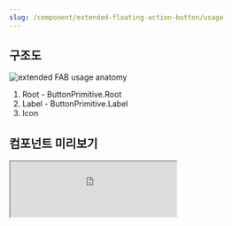 ```yaml
---
slug: /component/extended-floating-action-button/usage
---
```


## 구조도

<Anatomy>![extended FAB usage anatomy](./anatomy.png)</Anatomy>

1. Root - ButtonPrimitive.Root
2. Label - ButtonPrimitive.Label
3. Icon

## 컴포넌트 미리보기

<Iframe
  src="https://sprout-storybook.vercel.app/iframe.html?args=&id=components-fabs-extendedfab--basic&viewMode=story"
  height="100px"
/>

## 옵션

<HalfCard>
  <HalfCardImageCell>
    ![extended fab options size](./extendedfab-options-size.png)
  </HalfCardImageCell>
  <HalfCardDescriptionCell>
    <HalfCardDescriptionTitle>Size</HalfCardDescriptionTitle>
    <HalfCardDescription>
      Extended FAB는 small, medium 2개의 사이즈를 가질 수 있습니다. small이 가장
      보편적으로 사용되며, 다른 사이즈는 페이지 내의 중요도가 높은 경우에
      제한적으로 사용합니다.
    </HalfCardDescription>
  </HalfCardDescriptionCell>
</HalfCard>

<HalfCard>
  <HalfCardImageCell>
    ![extended fab options variant](./extendedfab-options-variant.png)
  </HalfCardImageCell>
  <HalfCardDescriptionCell>
    <HalfCardDescriptionTitle>Variant</HalfCardDescriptionTitle>
    <HalfCardDescription>
      Over paper는 가장 보편적으로 사용됩니다. Over image는 이미지 캐러셀,
      지도와 같이 시각적으로 채도나 복잡도가 높은 화면 위에서 사용합니다.
    </HalfCardDescription>
  </HalfCardDescriptionCell>
</HalfCard>

<HalfCard>
  <HalfCardImageCell>
    ![extended fab options icon, label](./extendedfab-options-icon-label.png)
  </HalfCardImageCell>
  <HalfCardDescriptionCell>
    <HalfCardDescriptionTitle>Icon / Label</HalfCardDescriptionTitle>
    <HalfCardDescription>
      Icon과 Label을 통해 유저에게 FAB을 클릭하면 발생할 액션에 대한 힌트를
      제공합니다. 목적과 컨텍스트에 맞는 의미 전달과 직관성을 고려하여 적절한
      Icon과 Label을 선택해야 합니다.
    </HalfCardDescription>
  </HalfCardDescriptionCell>
</HalfCard>

### 옵션 테이블

| 속성    | 값                     | 기본값     |
| ------- | ---------------------- | ---------- |
| size    | medium, small          | small      |
| variant | over paper, over image | over paper |
| icon    | Icon                   |            |
| label   | text                   |            |

## 상호작용

<FullCard>
  <FullCardImageCell>
    ![extendedfab-usage-click-touch](./extendedfab-usage-click-touch.png)
  </FullCardImageCell>
  <FullCardDescription>
    마우스 클릭 또는 터치로 Extended FAB와 상호작용할 수 있습니다.
  </FullCardDescription>
</FullCard>

### 키보드

<HalfCard>
  <HalfCardImageCell>
    ![extended-fab-usage-keyboard](./extendedfab-usage-keyboard.png)
  </HalfCardImageCell>
  <HalfCardDescriptionCell>
    <HalfCardDescriptionTitle>Action</HalfCardDescriptionTitle>
    <HalfCardDescription>
      <Keyboard>Space</Keyboard> 또는 <Keyboard>Enter</Keyboard>키를 통해
      Extended FAB의 액션을 실행시킬 수 있습니다.
    </HalfCardDescription>
  </HalfCardDescriptionCell>
</HalfCard>

## 가이드라인

Working In Progress
